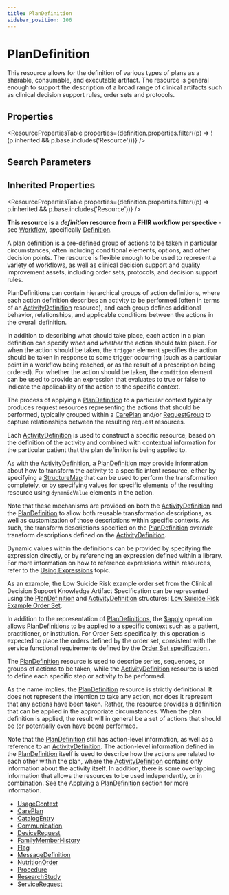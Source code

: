 ```yaml
---
title: PlanDefinition
sidebar_position: 106
---
```


# PlanDefinition

This resource allows for the definition of various types of plans as a sharable, consumable, and executable artifact. The resource is general enough to support the description of a broad range of clinical artifacts such as clinical decision support rules, order sets and protocols.

<Tabs queryString="intro-section">
<TabItem value="schema" label="Schema" default>


## Properties


<ResourcePropertiesTable properties={definition.properties.filter((p) => !(p.inherited && p.base.includes('Resource')))} />

## Search Parameters

<SearchParamsTable searchParams={definition.searchParameters} />

## Inherited Properties

<ResourcePropertiesTable properties={definition.properties.filter((p) => p.inherited && p.base.includes('Resource'))} />

</TabItem>
  <TabItem value="usage" label="Usage">
    <div> <a name="bnc"></a>  <p><strong>This resource is a <em>definition</em> resource from a FHIR workflow perspective</strong> - see <a href="https://www.hl7.org/fhir/workflow.html">Workflow</a>, specifically <a href="https://www.hl7.org/fhir/workflow.html#definition">Definition</a>.</p>  <p>A plan definition is a pre-defined group of actions to be taken in particular circumstances, often including conditional elements, options, and other decision points. The resource is flexible enough to be used to represent a variety of workflows, as well as clinical decision support and quality improvement assets, including order sets, protocols, and decision support rules.</p>  <p>PlanDefinitions can contain hierarchical groups of action definitions, where each action definition describes an activity to be performed (often in terms of an <a href="/docs/api/fhir/resources/activitydefinition">ActivityDefinition</a> resource), and each group defines additional behavior, relationships, and applicable conditions between the actions in the overall definition.</p>  <p>In addition to describing what should take place, each action in a plan definition can specify <i>when</i> and <i>whether</i> the action should take place. For when the action should be taken, the <code>trigger</code> element specifies the action should be taken in response to some trigger occurring (such as a particular point in a workflow being reached, or as the result of a prescription being ordered). For whether the action should be taken, the <code>condition</code> element can be used to provide an expression that evaluates to true or false to indicate the applicability of the action to the specific context.</p>  <p>The process of applying a <a href="/docs/api/fhir/resources/plandefinition">PlanDefinition</a> to a particular context typically produces request resources representing the actions that should be performed, typically grouped within a <a href="/docs/api/fhir/resources/careplan">CarePlan</a> and/or <a href="/docs/api/fhir/resources/requestgroup">RequestGroup</a> to capture relationships between the resulting request resources.</p>  <p>Each <a href="/docs/api/fhir/resources/activitydefinition">ActivityDefinition</a> is used to construct a specific resource, based on the definition of the activity and combined with contextual information for the particular patient that the plan definition is being applied to.</p>  <p>As with the <a href="/docs/api/fhir/resources/activitydefinition">ActivityDefinition</a>, a <a href="/docs/api/fhir/resources/plandefinition">PlanDefinition</a> may provide information about how to transform the activity to a specific intent resource, either by specifying a <a href="/docs/api/fhir/resources/structuremap">StructureMap</a> that can be used to perform the transformation completely, or by specifying values for specific elements of the resulting resource using <code>dynamicValue</code> elements in the action.</p>  <p>Note that these mechanisms are provided on both the <a href="/docs/api/fhir/resources/activitydefinition">ActivityDefinition</a> and the <a href="/docs/api/fhir/resources/plandefinition">PlanDefinition</a> to allow both reusable transformation descriptions, as well as customization of those descriptions within specific contexts. As such, the transform descriptions specified on the <a href="/docs/api/fhir/resources/plandefinition">PlanDefinition</a> <i>override</i> transform descriptions defined on the <a href="/docs/api/fhir/resources/activitydefinition">ActivityDefinition</a>.</p>  <p>Dynamic values within the definitions can be provided by specifying the expression directly, or by referencing an expression defined within a library. For more information on how to reference expressions within resources, refer to the <a href="https://www.hl7.org/fhir/clinicalreasoning-topics-using-expressions.html">Using <a href="/docs/api/fhir/datatypes/expression">Expressions</a></a> topic.</p>  <p>As an example, the Low Suicide Risk example order set from the Clinical Decision Support Knowledge Artifact Specification can be represented using the <a href="/docs/api/fhir/resources/plandefinition">PlanDefinition</a> and <a href="/docs/api/fhir/resources/activitydefinition">ActivityDefinition</a> structures: <a href="https://www.hl7.org/fhir/plandefinition-example.html">Low Suicide Risk Example Order Set</a>.</p>  <p>In addition to the representation of <a href="/docs/api/fhir/resources/plandefinition">PlanDefinitions</a>, the <a href="https://www.hl7.org/fhir/plandefinition-operation-apply.html">$apply</a> operation allows <a href="/docs/api/fhir/resources/plandefinition">PlanDefinitions</a> to be applied to a specific context such as a patient, practitioner, or institution. For Order Sets specifically, this operation is expected to place the orders defined by the order set, consistent with the service functional requirements defined by the <a href="http://www.hl7.org/implement/standards/product_brief.cfm?product_id=287">Order Set specification </a>.</p>  </div>
    </TabItem>
  <TabItem value="relationships" label="Relationships">
    <div>  <p>The <a href="/docs/api/fhir/resources/plandefinition">PlanDefinition</a> resource is used to describe series, sequences, or groups of actions to be taken, while the <a href="/docs/api/fhir/resources/activitydefinition">ActivityDefinition</a> resource is used to define each specific step or activity to be performed.</p>  <p>As the name implies, the <a href="/docs/api/fhir/resources/plandefinition">PlanDefinition</a> resource is strictly definitional. It does not represent the intention to take any action, nor does it represent that any actions have been taken. Rather, the resource provides a definition that can be applied in the appropriate circumstances. When the plan definition is applied, the result will in general be a set of actions that should be (or potentially even have been) performed.</p>  <p>Note that the <a href="/docs/api/fhir/resources/plandefinition">PlanDefinition</a> still has action-level information, as well as a reference to an <a href="/docs/api/fhir/resources/activitydefinition">ActivityDefinition</a>. The action-level information defined in the <a href="/docs/api/fhir/resources/plandefinition">PlanDefinition</a> itself is used to describe how the actions are related to each other within the plan, where the <a href="/docs/api/fhir/resources/activitydefinition">ActivityDefinition</a> contains only information about the activity itself. In addition, there is some overlapping information that allows the resources to be used independently, or in combination. See the Applying a <a href="/docs/api/fhir/resources/plandefinition">PlanDefinition</a> section for more information.</p>  </div>
    </TabItem>
  
  <TabItem value="referencedBy" label="Referenced By">
    <ul><li><a href="https://www.hl7.org/fhir/metadatatypes.html#UsageContext">UsageContext</a></li>
<li><a href="/docs/api/fhir/resources/careplan">CarePlan</a></li>
<li><a href="/docs/api/fhir/resources/catalogentry">CatalogEntry</a></li>
<li><a href="/docs/api/fhir/resources/communication">Communication</a></li>
<li><a href="/docs/api/fhir/resources/devicerequest">DeviceRequest</a></li>
<li><a href="/docs/api/fhir/resources/familymemberhistory">FamilyMemberHistory</a></li>
<li><a href="/docs/api/fhir/resources/flag">Flag</a></li>
<li><a href="/docs/api/fhir/resources/messagedefinition">MessageDefinition</a></li>
<li><a href="/docs/api/fhir/resources/nutritionorder">NutritionOrder</a></li>
<li><a href="/docs/api/fhir/resources/procedure">Procedure</a></li>
<li><a href="/docs/api/fhir/resources/researchstudy">ResearchStudy</a></li>
<li><a href="/docs/api/fhir/resources/servicerequest">ServiceRequest</a></li></ul>
    </TabItem>

</Tabs>
